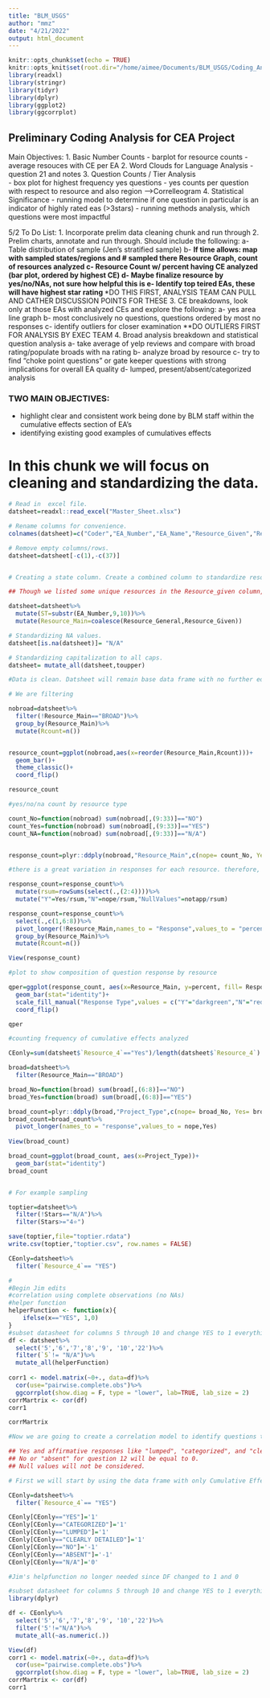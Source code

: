 ```yaml
---
title: "BLM_USGS"
author: "mmz"
date: "4/21/2022"
output: html_document
---
```


```r
knitr::opts_chunk$set(echo = TRUE)
knitr::opts_knit$set(root.dir="/home/aimee/Documents/BLM_USGS/Coding_Analysis/")
library(readxl)
library(stringr)
library(tidyr)
library(dplyr)
library(ggplot2)
library(ggcorrplot)
```

## Preliminary Coding Analysis for CEA Project

Main Objectives:
1. Basic Number Counts
  - barplot for resource counts
  - average resouces with CE per EA
2. Word Clouds for Language Analysis
  - question 21 and notes
3. Question Counts / Tier Analysis  
  - box plot for highest frequency yes questions
  - yes counts per question with respect to resource and also region
  -->Correlleogram 
4. Statistical Significance
  - running model to determine if one question in particular is an indicator of
  highly rated eas (>3stars)
  - running methods analysis, which questions were most impactful 

5/2 To Do List:
1. Incorporate prelim data cleaning chunk and run through
2. Prelim charts, annotate and run through. Should include the following:
  a- Table distribution of sample (Jen's stratified sample)
  b- **If time allows: map with sampled states/regions and # sampled there
  Resource Graph, count of resources analyzed
  c- Resource Count w/ percent having CE analyzed (bar plot, ordered by highest CE)
  d- Maybe finalize resource by yes/no/NAs, not sure how helpful this is
  e- Identify top teired EAs, these will have highest star rating ***DO THIS FIRST, ANALYSIS TEAM CAN PULL AND CATHER DISCUSSION POINTS FOR THESE
3. CE breakdowns, look only at those EAs with analyzed CEs and explore the following:
  a- yes area line graph
  b- most conclusively no questions, questions ordered by most no responses
  c- identify outliers for closer examination
  **DO OUTLIERS FIRST FOR ANALYSIS BY EXEC TEAM
4. Broad analysis breakdown and statistical question analysis
  a- take average of yelp reviews and compare with broad rating/populate broads with na rating
  b- analyze broad by resource
  c- try to find "choke point questions" or gate keeper questions with strong implications for overall EA quality
  d- lumped, present/absent/categorized analysis 
  
### TWO MAIN OBJECTIVES:
- highlight clear and consistent work being done by BLM staff within the cumulative effects section of EA's
- identifying existing good examples of cumulatives effects 


  
# In this chunk we will focus on cleaning and standardizing the data. 

```r

# Read in  excel file.
datsheet=readxl::read_excel("Master_Sheet.xlsx")

# Rename columns for convenience. 
colnames(datsheet)=c("Coder","EA_Number","EA_Name","Resource_Given","Resource_General","Broad_1","Broad_2","Broad_3", "Resource_4", 5:21, "21B",22, "22B", 23:26, "Notes","Stars","Project_Type")

# Remove empty columns/rows.
datsheet=datsheet[-c(1),-c(37)]


# Creating a state column. Create a combined column to standardize resources. 

## Though we listed some unique resources in the Resource_given column, we categorized them according to what standard resource they would likely fall under in the Resource_general column (e.g, unique Resource_given: "User Experience", Resource_general: Recreation). 

datsheet=datsheet%>%
  mutate(ST=substr(EA_Number,9,10))%>%
  mutate(Resource_Main=coalesce(Resource_General,Resource_Given))

# Standardizing NA values.
datsheet[is.na(datsheet)]= "N/A"

# Standardizing capitalization to all caps. 
datsheet= mutate_all(datsheet,toupper)

#Data is clean. Datsheet will remain base data frame with no further edits. 
```

```r
# We are filtering 

nobroad=datsheet%>%
  filter(!Resource_Main=="BROAD")%>%
  group_by(Resource_Main)%>%
  mutate(Rcount=n())


resource_count=ggplot(nobroad,aes(x=reorder(Resource_Main,Rcount)))+
  geom_bar()+
  theme_classic()+
  coord_flip()

resource_count
```


```r

#yes/no/na count by resource type

count_No=function(nobroad) sum(nobroad[,(9:33)]=="NO")
count_Yes=function(nobroad) sum(nobroad[,(9:33)]=="YES")
count_NA=function(nobroad) sum(nobroad[,(9:33)]=="N/A")


response_count=plyr::ddply(nobroad,"Resource_Main",c(nope= count_No, Yes= count_Yes, notapp=count_NA))

#there is a great variation in responses for each resource. therefore, we will mutate the response df to indicate percentage of total questions rather than count.

response_count=response_count%>%
  mutate(rsum=rowSums(select(.,(2:4))))%>%
  mutate("Y"=Yes/rsum,"N"=nope/rsum,"NullValues"=notapp/rsum)

response_count=response_count%>%
  select(.,c(1,6:8))%>%
  pivot_longer(!Resource_Main,names_to = "Response",values_to = "percent")%>%
  group_by(Resource_Main)%>%
  mutate(Rcount=n())

View(response_count)

#plot to show composition of question response by resource

qper=ggplot(response_count, aes(x=Resource_Main, y=percent, fill= Response))+
  geom_bar(stat="identity")+
  scale_fill_manual("Response Type",values = c("Y"="darkgreen","N"="red","NullValues"="goldenrod1"))+
  coord_flip()

qper

```

```r

#counting frequency of cumulative effects analyzed

CEonly=sum(datsheet$`Resource_4`=="Yes")/length(datsheet$`Resource_4`)

```

```r

broad=datsheet%>%
  filter(Resource_Main=="BROAD")

broad_No=function(broad) sum(broad[,(6:8)]=="NO")
broad_Yes=function(broad) sum(broad[,(6:8)]=="YES")

broad_count=plyr::ddply(broad,"Project_Type",c(nope= broad_No, Yes= broad_Yes))
broad_count=broad_count%>%
  pivot_longer(names_to = "response",values_to = nope,Yes)
  
View(broad_count)

broad_count=ggplot(broad_count, aes(x=Project_Type))+
  geom_bar(stat="identity")
broad_count
```


```r

```

```r
# For example sampling

toptier=datsheet%>%
  filter(!Stars=="N/A")%>%
  filter(Stars>="4⭐")

save(toptier,file="toptier.rdata")
write.csv(toptier,"toptier.csv", row.names = FALSE)
```

```r
CEonly=datsheet%>%
  filter(`Resource_4`== "YES")
```

```r
#
#Begin Jim edits
#correlation using complete observations (no NAs) 
#helper function
helperFunction <- function(x){
    ifelse(x=="YES", 1,0)
}
#subset datasheet for columns 5 through 10 and change YES to 1 everything else to 0
df <- datsheet%>% 
  select('5','6','7','8','9', '10','22')%>%
  filter(`5`!= "N/A")%>%
  mutate_all(helperFunction)
  
corr1 <- model.matrix(~0+., data=df)%>%
  cor(use="pairwise.complete.obs")%>%
  ggcorrplot(show.diag = F, type = "lower", lab=TRUE, lab_size = 2)
corrMartrix <- cor(df)
corr1

corrMartrix
```


```r
#Now we are going to create a correlation model to identify questions that might indicate a relationship. To do this we need to standardize all response using a number. 

## Yes and affirmative responses like "lumped", "categorized", and "clearly detailed" will be equal to 1.
## No or "absent" for question 12 will be equal to 0.
## Null values will not be considered. 

# First we will start by using the data frame with only Cumulative Effects analyzed.

CEonly=datsheet%>%
  filter(`Resource_4`== "YES")

CEonly[CEonly=="YES"]='1'
CEonly[CEonly=="CATEGORIZED"]='1'
CEonly[CEonly=="LUMPED"]='1'
CEonly[CEonly=="CLEARLY DETAILED"]='1'
CEonly[CEonly=="NO"]='-1'
CEonly[CEonly=="ABSENT"]='-1'
CEonly[CEonly=="N/A"]='0'

#Jim's helpfunction no longer needed since DF changed to 1 and 0

#subset datasheet for columns 5 through 10 and change YES to 1 everything else to 0 -- Aimee's new df w/ only 1/0 values
library(dplyr)

df <- CEonly%>% 
  select('5','6','7','8','9', '10','22')%>%
  filter('5'!="N/A")%>%
  mutate_all(~as.numeric(.))

View(df)
corr1 <- model.matrix(~0+., data=df)%>%
  cor(use="pairwise.complete.obs")%>%
  ggcorrplot(show.diag = F, type = "lower", lab=TRUE, lab_size = 2)
corrMartrix <- cor(df)
corr1

```
